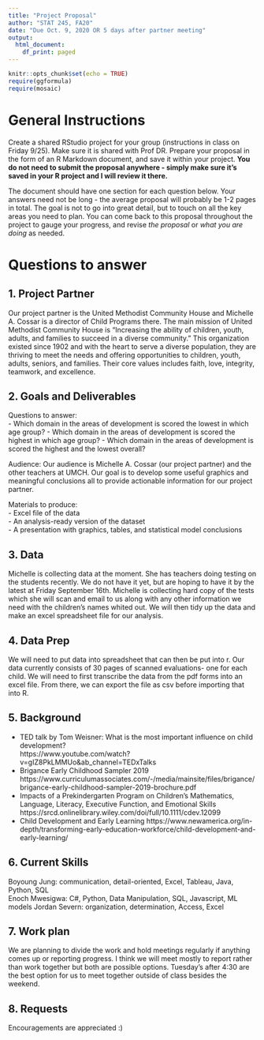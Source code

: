 ```yaml
---
title: "Project Proposal"
author: "STAT 245, FA20"
date: "Due Oct. 9, 2020 OR 5 days after partner meeting"
output:
  html_document:
    df_print: paged
---
```


```r
knitr::opts_chunk$set(echo = TRUE)
require(ggformula)
require(mosaic)
```

# General Instructions
Create a shared RStudio project for your group (instructions in class on Friday 9/25). Make sure it is shared with Prof DR. Prepare your proposal in the form of an R Markdown document, and save it within your project. **You do not need to submit the proposal anywhere - simply make sure it's saved in your R project and I will review it there.**

The document should have one section for each question below. Your answers need not be long - the average proposal will probably be 1-2 pages in total. The goal is not to go into great detail, but to touch on all the key areas you need to plan. You can come back to this proposal throughout the project to gauge your progress, and revise *the proposal* or *what you are doing* as needed.

# Questions to answer

## 1. Project Partner
Our project partner is the United Methodist Community House and Michelle A. Cossar is a director of Child Programs there. The main mission of United Methodist Community House is "Increasing the ability of children, youth, adults, and families to succeed in a diverse community." This organization existed since 1902 and with the heart to serve a diverse population, they are thriving to meet the needs and offering opportunities to children, youth, adults, seniors, and families. Their core values includes faith, love, integrity, teamwork, and excellence. 

## 2. Goals and Deliverables
Questions to answer:  
- Which domain in the areas of development is scored the lowest in which age group? 
- Which domain in the areas of development is scored the highest in which age group?
- Which domain in the areas of development is scored the highest and the lowest overall?

Audience:
Our audience is Michelle A. Cossar (our project partner) and the other teachers at UMCH. Our goal is to develop some useful graphics and meaningful conclusions all to provide actionable information for our project partner. 

Materials to produce:  
- Excel file of the data  
- An analysis-ready version of the dataset  
- A presentation with graphics, tables, and statistical model conclusions  


## 3. Data
Michelle is collecting data at the moment. She has teachers doing testing on the students recently. We do not have it yet, but are hoping to have it by the latest at Friday September 16th. Michelle is collecting hard copy of the tests which she will scan and email to us along with any other information we need with the children's names whited out. We will then tidy up the data and make an excel spreadsheet file for our analysis.

## 4. Data Prep
We will need to put data into spreadsheet that can then be put into r. Our data currently consists of 30 pages of scanned evaluations- one for each child. We will need to first transcribe the data from the pdf forms into an excel file. From there, we can export the file as csv before importing that into R. 


## 5. Background  
- TED talk by Tom Weisner: What is the most important influence on child development?  
  https://www.youtube.com/watch?v=gIZ8PkLMMUo&ab_channel=TEDxTalks  
- Brigance Early Childhood Sampler 2019
  https://www.curriculumassociates.com/-/media/mainsite/files/brigance/brigance-early-childhood-sampler-2019-brochure.pdf
- Impacts of a Prekindergarten Program on Children's Mathematics, Language, Literacy, Executive Function, and Emotional Skills
https://srcd.onlinelibrary.wiley.com/doi/full/10.1111/cdev.12099
- Child Development and Early Learning
https://www.newamerica.org/in-depth/transforming-early-education-workforce/child-development-and-early-learning/

## 6. Current Skills 
Boyoung Jung: communication, detail-oriented, Excel, Tableau, Java, Python, SQL  
Enoch Mwesigwa: C#, Python, Data Manipulation, SQL, Javascript, ML models
Jordan Severn: organization, determination, Access, Excel  

## 7. Work plan
We are planning to divide the work and hold meetings regularly if anything comes up or reporting progress. I think we will meet mostly to report rather than work together but both are possible options. Tuesday’s after 4:30 are the best option for us to meet together outside of class besides the weekend. 

## 8. Requests
Encouragements are appreciated :)